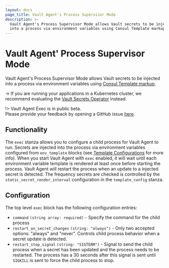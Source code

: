 ```yaml
---
layout: docs
page_title: Vault Agent's Process Supervisor Mode
description: >-
  Vault Agent's Process Supervisor Mode allows Vault secrets to be injected
  into a process via environment variables using Consul Template markup.
---
```


# Vault Agent' Process Supervisor Mode

Vault Agent's  Process Supervisor Mode allows Vault secrets to be injected into
a process via environment variables using
[Consul Template markup][consul-templating-language].

-> If you are running your applications in a Kubernetes cluster, we recommend evaluating the [Vault Secrets Operator](/vault/docs/platform/k8s/vso) instead.

!> Vault Agent Exec is in public beta. <br /> Please provide your feedback by opening a GitHub issue [here](https://github.com/hashicorp/vault/issues).

## Functionality

The `exec` stanza allows you to configure a child process for Vault Agent to run. Secrets are injected into the process
via environment variables configured from `env_template` blocks (see [Template Configurations](template-config) for more info).
When you start Vault Agent with `exec` enabled, it will wait until each environment variable template is rendered at
least once before starting the process.
Vault Agent will restart the process when an update to a injected secret is detected. The frequency secrets are
checked is controlled by the `static_secret_render_interval` configuration in the `template_config` stanza.

## Configuration

The top level `exec` block has the following configuration entries:

- `command` `(string array: required)` - Specify the command for the child process
- `restart_on_secret_changes` `(string: "always")` - Only two accepted options: "always" and "never". Controls child
  process behavior when a secret update is detected.
- `restart_stop_signal` `(string: "SIGTERM")` - Signal to send the child process when a secret has been updated and the
  process needs to be restarted. The process has a 30 seconds after this signal is sent until `SIGKILL` is sent to force
  the child process to stop.


[consul-templating-language]: https://github.com/hashicorp/consul-template/blob/v0.28.1/docs/templating-language.md
[template-config]: /vault/docs/agent-and-proxy/agent/template#template-configurations
